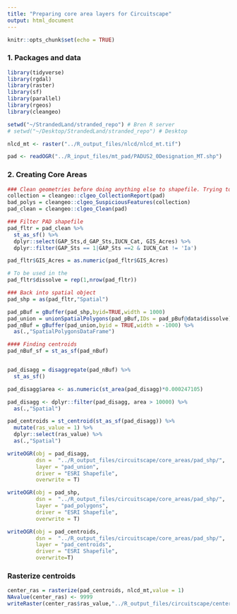 ```yaml
---
title: "Preparing core area layers for Circuitscape"
output: html_document
---
```


```r
knitr::opts_chunk$set(echo = TRUE)
```


### 1. Packages and data
```r

library(tidyverse)
library(rgdal)
library(raster)
library(sf)
library(parallel)
library(rgeos)
library(cleangeo)

setwd("~/StrandedLand/stranded_repo") # Bren R server
# setwd("~/Desktop/StrandedLand/stranded_repo") # Desktop

nlcd_mt <- raster("../R_output_files/nlcd/nlcd_mt.tif")

pad <- readOGR("../R_input_files/mt_pad/PADUS2_0Designation_MT.shp")

```

### 2. Creating Core Areas
```r

### Clean geometries before doing anything else to shapefile. Trying to perform these functions after filtering the data did not work. Also not sure if this is working
collection = cleangeo::clgeo_CollectionReport(pad)
bad_polys = cleangeo::clgeo_SuspiciousFeatures(collection)
pad_clean = cleangeo::clgeo_Clean(pad)

### Filter PAD shapefile
pad_fltr = pad_clean %>% 
  st_as_sf() %>% 
  dplyr::select(GAP_Sts,d_GAP_Sts,IUCN_Cat, GIS_Acres) %>% 
  dplyr::filter(GAP_Sts == 1|GAP_Sts ==2 & IUCN_Cat != 'Ia') 

pad_fltr$GIS_Acres = as.numeric(pad_fltr$GIS_Acres)

# To be used in the 
pad_fltr$dissolve = rep(1,nrow(pad_fltr))

### Back into spatial object
pad_shp = as(pad_fltr,"Spatial") 

pad_pBuf = gBuffer(pad_shp,byid=TRUE,width = 1000)
pad_union = unionSpatialPolygons(pad_pBuf,IDs = pad_pBuf@data$dissolve)
pad_nBuf = gBuffer(pad_union,byid = TRUE,width = -1000) %>% 
  as(.,"SpatialPolygonsDataFrame")

#### Finding centroids
pad_nBuf_sf = st_as_sf(pad_nBuf)


pad_disagg = disaggregate(pad_nBuf) %>% 
  st_as_sf()

pad_disagg$area <- as.numeric(st_area(pad_disagg)*0.000247105)

pad_disagg <- dplyr::filter(pad_disagg, area > 10000) %>% 
  as(.,"Spatial")

pad_centroids = st_centroid(st_as_sf(pad_disagg)) %>% 
  mutate(ras_value = 1) %>%
  dplyr::select(ras_value) %>% 
  as(.,"Spatial")
```

```r
writeOGR(obj = pad_disagg, 
         dsn =  "../R_output_files/circuitscape/core_areas/pad_shp/",
         layer = "pad_union",
         driver = "ESRI Shapefile",
         overwrite = T)

writeOGR(obj = pad_shp, 
         dsn =  "../R_output_files/circuitscape/core_areas/pad_shp/",
         layer = "pad_polygons",
         driver = "ESRI Shapefile",
         overwrite = T)

writeOGR(obj = pad_centroids, 
         dsn =  "../R_output_files/circuitscape/core_areas/pad_shp/",
         layer = "pad_centroids",
         driver = "ESRI Shapefile",
         overwrite=T)
```

### Rasterize centroids
```r

center_ras = rasterize(pad_centroids, nlcd_mt,value = 1)
NAvalue(center_ras) <- 9999
writeRaster(center_ras$ras_value,"../R_output_files/circuitscape/center.asc",format = "ascii")

```



